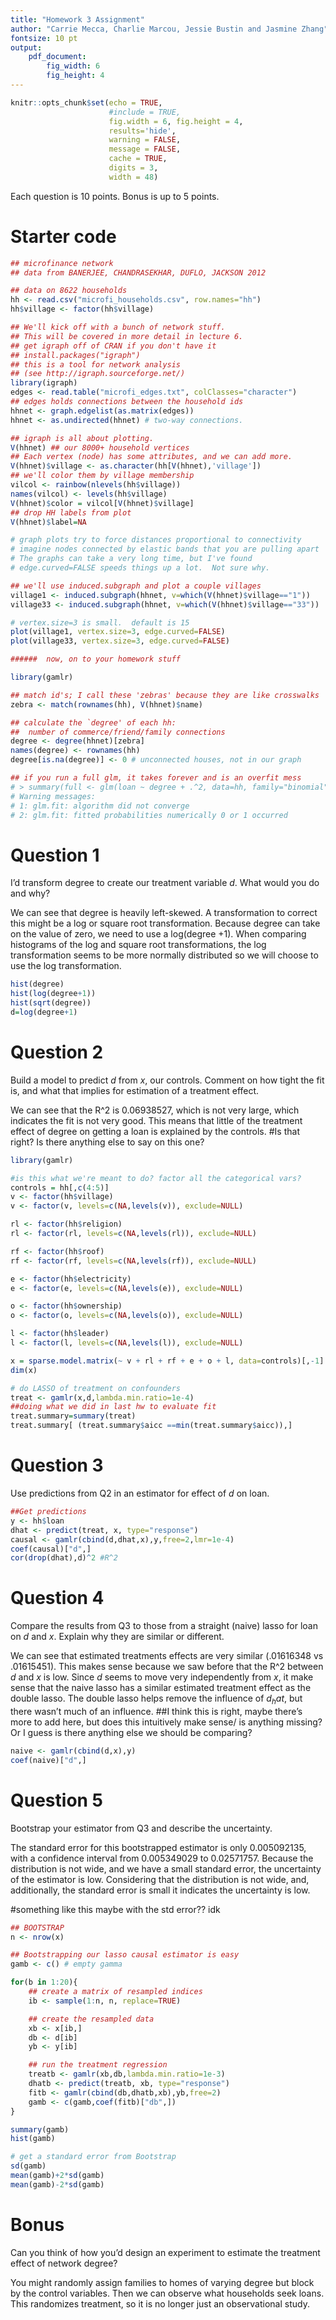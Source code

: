 ```yaml
---
title: "Homework 3 Assignment"
author: "Carrie Mecca, Charlie Marcou, Jessie Bustin and Jasmine Zhang"
fontsize: 10 pt
output: 
    pdf_document:
        fig_width: 6
        fig_height: 4
---
```


```r
knitr::opts_chunk$set(echo = TRUE, 
                      #include = TRUE, 
                      fig.width = 6, fig.height = 4,
                      results='hide',
                      warning = FALSE,
                      message = FALSE,
                      cache = TRUE,
                      digits = 3,
                      width = 48) 
```

Each question is 10 points. Bonus is up to 5 points.

# Starter code

```r
## microfinance network 
## data from BANERJEE, CHANDRASEKHAR, DUFLO, JACKSON 2012

## data on 8622 households
hh <- read.csv("microfi_households.csv", row.names="hh")
hh$village <- factor(hh$village)

## We'll kick off with a bunch of network stuff.
## This will be covered in more detail in lecture 6.
## get igraph off of CRAN if you don't have it
## install.packages("igraph")
## this is a tool for network analysis
## (see http://igraph.sourceforge.net/)
library(igraph)
edges <- read.table("microfi_edges.txt", colClasses="character")
## edges holds connections between the household ids
hhnet <- graph.edgelist(as.matrix(edges))
hhnet <- as.undirected(hhnet) # two-way connections.

## igraph is all about plotting.  
V(hhnet) ## our 8000+ household vertices
## Each vertex (node) has some attributes, and we can add more.
V(hhnet)$village <- as.character(hh[V(hhnet),'village'])
## we'll color them by village membership
vilcol <- rainbow(nlevels(hh$village))
names(vilcol) <- levels(hh$village)
V(hhnet)$color = vilcol[V(hhnet)$village]
## drop HH labels from plot
V(hhnet)$label=NA

# graph plots try to force distances proportional to connectivity
# imagine nodes connected by elastic bands that you are pulling apart
# The graphs can take a very long time, but I've found
# edge.curved=FALSE speeds things up a lot.  Not sure why.

## we'll use induced.subgraph and plot a couple villages 
village1 <- induced.subgraph(hhnet, v=which(V(hhnet)$village=="1"))
village33 <- induced.subgraph(hhnet, v=which(V(hhnet)$village=="33"))

# vertex.size=3 is small.  default is 15
plot(village1, vertex.size=3, edge.curved=FALSE)
plot(village33, vertex.size=3, edge.curved=FALSE)

######  now, on to your homework stuff

library(gamlr)

## match id's; I call these 'zebras' because they are like crosswalks
zebra <- match(rownames(hh), V(hhnet)$name)

## calculate the `degree' of each hh: 
##  number of commerce/friend/family connections
degree <- degree(hhnet)[zebra]
names(degree) <- rownames(hh)
degree[is.na(degree)] <- 0 # unconnected houses, not in our graph

## if you run a full glm, it takes forever and is an overfit mess
# > summary(full <- glm(loan ~ degree + .^2, data=hh, family="binomial"))
# Warning messages:
# 1: glm.fit: algorithm did not converge 
# 2: glm.fit: fitted probabilities numerically 0 or 1 occurred 

```

# Question 1 

I'd transform degree to create our treatment variable $d$.
What would you do and why?

We can see that degree is heavily left-skewed. A transformation to correct this might be a log or square root transformation. Because degree can take on the value of zero, we need to use a log(degree +1). When comparing histograms of the log and square root transformations, the log transformation seems to be more normally distributed so we will choose to use the log transformation.

```r
hist(degree)
hist(log(degree+1))
hist(sqrt(degree))
d=log(degree+1)
```


# Question 2

Build a model to predict $d$ from $x$, our controls. Comment on how tight the fit is, and what that implies for estimation of a treatment effect.

We can see that the R^2 is 0.06938527, which is not very large, which indicates the fit is not very good. This means that little of the treatment effect of degree on getting a loan is explained by the controls. #Is that right? Is there anything else to say on this one?

```r
library(gamlr)

#is this what we're meant to do? factor all the categorical vars?
controls = hh[,c(4:5)]
v <- factor(hh$village)
v <- factor(v, levels=c(NA,levels(v)), exclude=NULL)

rl <- factor(hh$religion)
rl <- factor(rl, levels=c(NA,levels(rl)), exclude=NULL)

rf <- factor(hh$roof)
rf <- factor(rf, levels=c(NA,levels(rf)), exclude=NULL)

e <- factor(hh$electricity)
e <- factor(e, levels=c(NA,levels(e)), exclude=NULL)

o <- factor(hh$ownership)
o <- factor(o, levels=c(NA,levels(o)), exclude=NULL)

l <- factor(hh$leader)
l <- factor(l, levels=c(NA,levels(l)), exclude=NULL)

x = sparse.model.matrix(~ v + rl + rf + e + o + l, data=controls)[,-1]
dim(x)

# do LASSO of treatment on confounders
treat <- gamlr(x,d,lambda.min.ratio=1e-4)
##doing what we did in last hw to evaluate fit
treat.summary=summary(treat)
treat.summary[ (treat.summary$aicc ==min(treat.summary$aicc)),]

```

# Question 3

Use predictions from Q2 in an estimator for effect of $d$ on loan.

```r
##Get predictions
y <- hh$loan
dhat <- predict(treat, x, type="response") 
causal <- gamlr(cbind(d,dhat,x),y,free=2,lmr=1e-4)
coef(causal)["d",]
cor(drop(dhat),d)^2 #R^2
```


# Question 4

Compare the results from Q3 to those from a straight (naive) lasso
for loan on $d$ and $x$. Explain why they are similar or different.

We can see that estimated treatments effects are very similar (.01616348 vs .01615451). This makes sense because we saw before that the R^2 between $d$ and $x$ is low. Since $d$ seems to move very independently from $x$, it make sense that the naive lasso has a similar estimated treatment effect as the double lasso. The double lasso helps remove the influence of $d_hat$, but there wasn't much of an influence. ##I think this is right, maybe there's more to add here, but does this intuitively make sense/ is anything missing? Or I guess is there anything else we should be comparing?

```r
naive <- gamlr(cbind(d,x),y)
coef(naive)["d",]
```


# Question 5

Bootstrap your estimator from Q3 and describe the uncertainty. 

The standard error for this bootstrapped estimator is only 0.005092135, with a confidence interval from 0.005349029 to 0.02571757. Because the distribution is not wide, and we have a small standard error, the uncertainty of the estimator is low. Considering that the distribution is not wide, and, additionally, the standard error is small it indicates the uncertainty is low. 

#something like this maybe with the std error?? idk

```r
## BOOTSTRAP 
n <- nrow(x)

## Bootstrapping our lasso causal estimator is easy
gamb <- c() # empty gamma

for(b in 1:20){
	## create a matrix of resampled indices
	ib <- sample(1:n, n, replace=TRUE)

	## create the resampled data
	xb <- x[ib,]
	db <- d[ib]
	yb <- y[ib]

	## run the treatment regression
	treatb <- gamlr(xb,db,lambda.min.ratio=1e-3)
	dhatb <- predict(treatb, xb, type="response")
	fitb <- gamlr(cbind(db,dhatb,xb),yb,free=2)
	gamb <- c(gamb,coef(fitb)["db",])
}

summary(gamb) 
hist(gamb)

# get a standard error from Bootstrap
sd(gamb)
mean(gamb)+2*sd(gamb)
mean(gamb)-2*sd(gamb)
```

# Bonus 

Can you think of how you'd design an experiment to estimate the treatment effect of network degree?


You might randomly assign families to homes of varying degree but block by the control variables. Then we can observe what households seek loans. This randomizes treatment, so it is no longer just an observational study. 
